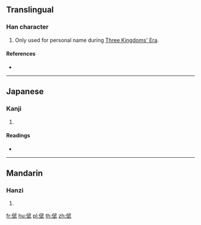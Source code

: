 {{character info/new}}
==Translingual==

===Han character===
{{Han char|rn=9|rad=人|as=08|sn=10|four=23240|canj=OMPM|ids=⿰亻武}}

# Only used for personal name during [[w:Three Kingdoms|Three Kingdoms' Era]].

====References====
* {{Han ref|kx=0109.170|dkj=00807|hdz=10169.170|uh=5035|ud=20533|bh=D0DA|bd=53466}}

----

==Japanese==

===Kanji===
{{ja-kanji|grade=|rs=人08}}

# {{defn|lang=ja|sort=人08}}

====Readings====
* {{ja-readings|on=[[ぶ]] (bu), [[む]] (mu)|kun=}}

----

==Mandarin==

===Hanzi===
{{cmn-hanzi|pin=[[wǔ]] ([[wu3]])|wg=wu<sup>3</sup>}}

# {{defn|lang=cmn|sort=人08}}

[[fr:倵]]
[[hu:倵]]
[[pl:倵]]
[[th:倵]]
[[zh:倵]]